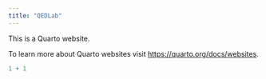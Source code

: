 ```yaml
---
title: "QEDLab"
---
```


This is a Quarto website.

To learn more about Quarto websites visit <https://quarto.org/docs/websites>.

```r
1 + 1
```

